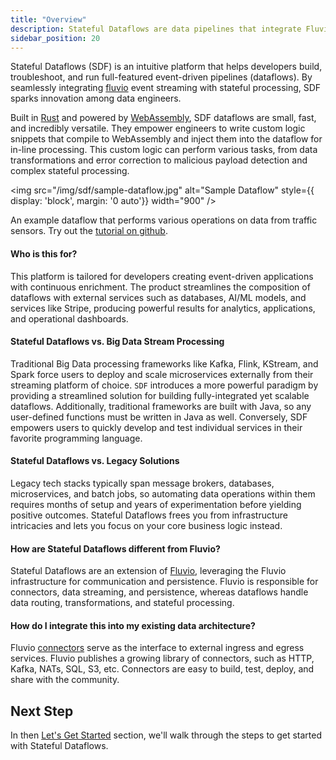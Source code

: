 ```yaml
---
title: "Overview"
description: Stateful Dataflows are data pipelines that integrate Fluvio event streaming with stateful processing to automate real-time data analytics at scale.
sidebar_position: 20
---
```


Stateful Dataflows (SDF) is an intuitive platform that helps developers build, troubleshoot, and run full-featured event-driven pipelines (dataflows). By seamlessly integrating [fluvio] event streaming with stateful processing, SDF sparks innovation among data engineers.

Built in [Rust] and powered by [WebAssembly], SDF dataflows are small, fast, and incredibly versatile. They empower engineers to write custom logic snippets that compile to WebAssembly and inject them into the dataflow for in-line processing. This custom logic can perform various tasks, from data transformations and error correction to malicious payload detection and complex stateful processing.

<img src="/img/sdf/sample-dataflow.jpg" alt="Sample Dataflow" style={{ display: 'block', margin: '0 auto'}} width="900" />

An example dataflow that performs various operations on data from traffic sensors. Try out the [tutorial on github].

#### Who is this for?

This platform is tailored for developers creating event-driven applications with continuous enrichment. The product streamlines the composition of dataflows with external services such as databases, AI/ML models, and services like Stripe, producing powerful results for analytics, applications, and operational dashboards.

#### Stateful Dataflows vs. Big Data Stream Processing

Traditional Big Data processing frameworks like Kafka, Flink, KStream, and Spark force users to deploy and scale microservices externally from their streaming platform of choice. `SDF` introduces a more powerful paradigm by providing a streamlined solution for building fully-integrated yet scalable dataflows. Additionally, traditional frameworks are built with Java, so any user-defined functions must be written in Java as well. Conversely, SDF empowers users to quickly develop and test individual services in their favorite programming language.

#### Stateful Dataflows vs. Legacy Solutions

Legacy tech stacks typically span message brokers, databases, microservices, and batch jobs, so automating data operations within them requires months of setup and years of experimentation before yielding positive outcomes. Stateful Dataflows frees you from infrastructure intricacies and lets you focus on your core business logic instead.


#### How are Stateful Dataflows different from Fluvio?

Stateful Dataflows are an extension of [Fluvio], leveraging the Fluvio infrastructure for communication and persistence. Fluvio is responsible for connectors, data streaming, and persistence, whereas dataflows handle data routing, transformations, and stateful processing.


#### How do I integrate this into my existing data architecture?

Fluvio [connectors] serve as the interface to external ingress and egress services. Fluvio publishes a growing library of connectors, such as HTTP, Kafka, NATs, SQL, S3, etc. Connectors are easy to build, test, deploy, and share with the community.


## Next Step

In then [Let's Get Started] section, we'll walk through the steps to get started with Stateful Dataflows.


[SDF (Stateful Dataflows) CLI]: cli/
[Rust]: https://www.rust-lang.org/
[WebAssembly]: https://webassembly.org/
[next section]: quickstart.mdx
[Let's Get Started]: quickstart.mdx
[connectors]: /docs/connectors/overview
[Hub]: /docs/hub/overview
[fluvio]: /docs/fluvio/quickstart
[tutorial on github]: https://github.com/infinyon/stateful-dataflows-examples/tree/main/dataflows-inline/car-processing